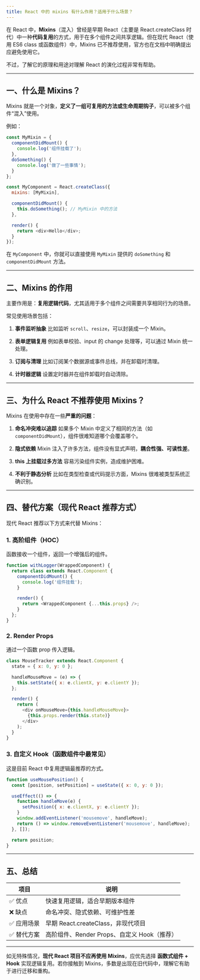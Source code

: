 ```yaml
---
title: React 中的 mixins 有什么作用？适用于什么场景？
---
```


在 React 中，**Mixins**（混入）曾经是早期 React（主要是 React.createClass 时代）中一种**代码复用**的方式，用于在多个组件之间共享逻辑。但在现代 React（使用 ES6 class 或函数组件）中，Mixins 已不推荐使用，官方也在文档中明确提出应避免使用它。

不过，了解它的原理和用途对理解 React 的演化过程非常有帮助。

---

## 一、什么是 Mixins？

Mixins 就是一个对象，**定义了一组可复用的方法或生命周期钩子**，可以被多个组件“混入”使用。

例如：

```js
const MyMixin = {
  componentDidMount() {
    console.log('组件挂载了');
  },
  doSomething() {
    console.log('做了一些事情');
  }
};

const MyComponent = React.createClass({
  mixins: [MyMixin],

  componentDidMount() {
    this.doSomething(); // MyMixin 中的方法
  },

  render() {
    return <div>Hello</div>;
  }
});
```

在 `MyComponent` 中，你就可以直接使用 `MyMixin` 提供的 `doSomething` 和 `componentDidMount` 方法。

---

## 二、Mixins 的作用

主要作用是：**复用逻辑代码**，尤其适用于多个组件之间需要共享相同行为的场景。

常见使用场景包括：

1. **事件监听抽象**
   比如监听 `scroll`、`resize`，可以封装成一个 Mixin。

2. **表单逻辑复用**
   例如表单校验、input 的 change 处理等，可以通过 Mixin 统一处理。

3. **订阅与清理**
   比如订阅某个数据源或事件总线，并在卸载时清理。

4. **计时器逻辑**
   设置定时器并在组件卸载时自动清除。

---

## 三、为什么 React 不推荐使用 Mixins？

Mixins 在使用中存在一些**严重的问题**：

1. **命名冲突难以追踪**
   如果多个 Mixin 中定义了相同的方法（如 `componentDidMount`），组件很难知道哪个会覆盖哪个。

2. **隐式依赖**
   Mixin 注入了许多方法，组件没有显式声明，**耦合性强、可读性差**。

3. **this 上挂载过多方法**
   容易污染组件实例，造成维护困难。

4. **不利于静态分析**
   比如在类型检查或代码提示方面，Mixins 很难被类型系统正确识别。

---

## 四、替代方案（现代 React 推荐方式）

现代 React 推荐以下方式来代替 Mixins：

### 1. **高阶组件（HOC）**

函数接收一个组件，返回一个增强后的组件。

```js
function withLogger(WrappedComponent) {
  return class extends React.Component {
    componentDidMount() {
      console.log('组件挂载');
    }

    render() {
      return <WrappedComponent {...this.props} />;
    }
  };
}
```

### 2. **Render Props**

通过一个函数 prop 传入逻辑。

```js
class MouseTracker extends React.Component {
  state = { x: 0, y: 0 };

  handleMouseMove = (e) => {
    this.setState({ x: e.clientX, y: e.clientY });
  };

  render() {
    return (
      <div onMouseMove={this.handleMouseMove}>
        {this.props.render(this.state)}
      </div>
    );
  }
}
```

### 3. **自定义 Hook**（函数组件中最常见）

这是目前 React 中复用逻辑最推荐的方式。

```js
function useMousePosition() {
  const [position, setPosition] = useState({ x: 0, y: 0 });

  useEffect(() => {
    function handleMove(e) {
      setPosition({ x: e.clientX, y: e.clientY });
    }
    window.addEventListener('mousemove', handleMove);
    return () => window.removeEventListener('mousemove', handleMove);
  }, []);

  return position;
}
```

---

## 五、总结

| 项目     | 说明                             |
| ------ | ------------------------------ |
| ✅ 优点   | 快速复用逻辑，适合早期版本组件                |
| ❌ 缺点   | 命名冲突、隐式依赖、可维护性差                |
| ✅ 应用场景 | 早期 React.createClass，非现代项目     |
| ✅ 替代方案 | 高阶组件、Render Props、自定义 Hook（推荐） |

---

如无特殊情况，**现代 React 项目不应再使用 Mixins**，应优先选择 **函数式组件 + Hook** 实现逻辑复用。若你接触到 Mixins，多数是出现在旧代码中，理解它有助于进行迁移和重构。
